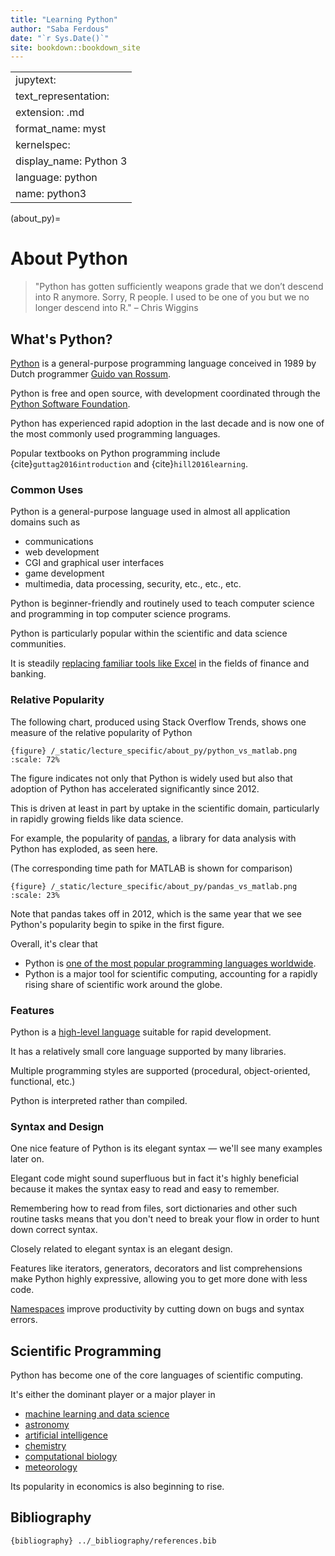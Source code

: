 ```yaml
--- 
title: "Learning Python"
author: "Saba Ferdous"
date: "`r Sys.Date()`"
site: bookdown::bookdown_site
---
```


---
jupytext:
  text_representation:
    extension: .md
    format_name: myst
kernelspec:
  display_name: Python 3
  language: python
  name: python3
---

(about_py)=

# About Python

> \"Python has gotten sufficiently weapons grade that we don't descend
> into R anymore. Sorry, R people. I used to be one of you but we no
> longer descend into R.\" -- Chris Wiggins


## What\'s Python?

[Python](https://www.python.org) is a general-purpose programming
language conceived in 1989 by Dutch programmer [Guido van
Rossum](https://en.wikipedia.org/wiki/Guido_van_Rossum).

Python is free and open source, with development coordinated through the
[Python Software Foundation](https://www.python.org/psf/).

Python has experienced rapid adoption in the last decade and is now one
of the most commonly used programming languages.

Popular textbooks on Python programming include {cite}`guttag2016introduction` and {cite}`hill2016learning`.

### Common Uses

Python is a general-purpose language used in almost all application domains
such as

-   communications
-   web development
-   CGI and graphical user interfaces
-   game development
-   multimedia, data processing, security, etc., etc., etc.

Python is beginner-friendly and routinely used to teach computer science and
programming in top computer science programs.

Python is particularly popular within the scientific and data science
communities.

It is steadily [replacing familiar tools like
Excel](https://news.efinancialcareers.com/us-en/3002556/python-replaced-excel-banking)
in the fields of finance and banking.

### Relative Popularity

The following chart, produced using Stack Overflow Trends, shows one
measure of the relative popularity of Python

```{figure} /_static/lecture_specific/about_py/python_vs_matlab.png
:scale: 72%
```

The figure indicates not only that Python is widely used but also that
adoption of Python has accelerated significantly since 2012.

This is driven at least in part by uptake in the scientific
domain, particularly in rapidly growing fields like data science.

For example, the popularity of [pandas](http://pandas.pydata.org/), a
library for data analysis with Python has exploded, as seen here.

(The corresponding time path for MATLAB is shown for comparison)

```{figure} /_static/lecture_specific/about_py/pandas_vs_matlab.png
:scale: 23%
```

Note that pandas takes off in 2012, which is the same year that we see
Python\'s popularity begin to spike in the first figure.

Overall, it\'s clear that

-   Python is [one of the most popular programming languages worldwide](http://spectrum.ieee.org/computing/software/the-2017-top-programming-languages).
-   Python is a major tool for scientific computing, accounting for a
    rapidly rising share of scientific work around the globe.

### Features

Python is a [high-level language](https://en.wikipedia.org/wiki/High-level_programming_language)
suitable for rapid development.

It has a relatively small core language supported by many libraries.

Multiple programming styles are supported (procedural, object-oriented, functional, etc.)

Python is interpreted rather than compiled.

### Syntax and Design

One nice feature of Python is its elegant syntax --- we\'ll see many
examples later on.

Elegant code might sound superfluous but in fact it\'s highly beneficial
because it makes the syntax easy to read and easy to remember.

Remembering how to read from files, sort dictionaries and other such
routine tasks means that you don\'t need to break your flow in order to
hunt down correct syntax.

Closely related to elegant syntax is an elegant design.

Features like iterators, generators, decorators and list comprehensions
make Python highly expressive, allowing you to get more done with less
code.

[Namespaces](https://en.wikipedia.org/wiki/Namespace) improve
productivity by cutting down on bugs and syntax errors.

## Scientific Programming

Python has become one of the core languages of scientific computing.

It\'s either the dominant player or a major player in

-   [machine learning and data science](http://scikit-learn.org/stable/)
-   [astronomy](http://www.astropy.org/)
-   [artificial intelligence](https://wiki.python.org/moin/PythonForArtificialIntelligence)
-   [chemistry](http://chemlab.github.io/chemlab/)
-   [computational biology](http://biopython.org/wiki/Main_Page)
-   [meteorology](https://pypi.org/project/meteorology/)

Its popularity in economics is also beginning to rise.

## Bibliography

```{bibliography} ../_bibliography/references.bib
```


